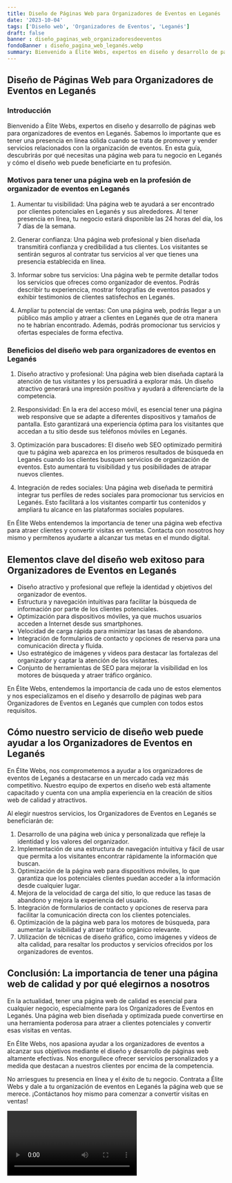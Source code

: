 ```yaml
---
title: Diseño de Páginas Web para Organizadores de Eventos en Leganés
date: '2023-10-04'
tags: ['Diseño web', 'Organizadores de Eventos', 'Leganés']
draft: false
banner : diseño_paginas_web_organizadoresdeeventos
fondoBanner : diseño_pagina_web_leganés.webp
summary: Bienvenido a Élite Webs, expertos en diseño y desarrollo de páginas web para organizadores de eventos en Leganés. Sabemos lo importante que es tener una presencia en línea sólida cuando se trata de promover y vender servicios relacionados con la organización de eventos. En esta guía, descubrirás por qué necesitas una página web para tu negocio en Leganés y cómo el diseño web puede beneficiarte en tu profesión.
---
```




## Diseño de Páginas Web para Organizadores de Eventos en Leganés

### Introducción

Bienvenido a Élite Webs, expertos en diseño y desarrollo de páginas web para organizadores de eventos en Leganés. Sabemos lo importante que es tener una presencia en línea sólida cuando se trata de promover y vender servicios relacionados con la organización de eventos. En esta guía, descubrirás por qué necesitas una página web para tu negocio en Leganés y cómo el diseño web puede beneficiarte en tu profesión.

### Motivos para tener una página web en la profesión de organizador de eventos en Leganés

1. Aumentar tu visibilidad: Una página web te ayudará a ser encontrado por clientes potenciales en Leganés y sus alrededores. Al tener presencia en línea, tu negocio estará disponible las 24 horas del día, los 7 días de la semana.

2. Generar confianza: Una página web profesional y bien diseñada transmitirá confianza y credibilidad a tus clientes. Los visitantes se sentirán seguros al contratar tus servicios al ver que tienes una presencia establecida en línea.

3. Informar sobre tus servicios: Una página web te permite detallar todos los servicios que ofreces como organizador de eventos. Podrás describir tu experiencica, mostrar fotografías de eventos pasados y exhibir testimonios de clientes satisfechos en Leganés.

4. Ampliar tu potencial de ventas: Con una página web, podrás llegar a un público más amplio y atraer a clientes en Leganés que de otra manera no te habrían encontrado. Además, podrás promocionar tus servicios y ofertas especiales de forma efectiva.

### Beneficios del diseño web para organizadores de eventos en Leganés

1. Diseño atractivo y profesional: Una página web bien diseñada captará la atención de tus visitantes y los persuadirá a explorar más. Un diseño atractivo generará una impresión positiva y ayudará a diferenciarte de la competencia.

2. Responsividad: En la era del acceso móvil, es esencial tener una página web responsive que se adapte a diferentes dispositivos y tamaños de pantalla. Esto garantizará una experiencia óptima para los visitantes que accedan a tu sitio desde sus teléfonos móviles en Leganés.

3. Optimización para buscadores: El diseño web SEO optimizado permitirá que tu página web aparezca en los primeros resultados de búsqueda en Leganés cuando los clientes busquen servicios de organización de eventos. Esto aumentará tu visibilidad y tus posibilidades de atrapar nuevos clientes.

4. Integración de redes sociales: Una página web diseñada te permitirá integrar tus perfiles de redes sociales para promocionar tus servicios en Leganés. Esto facilitará a los visitantes compartir tus contenidos y ampliará tu alcance en las plataformas sociales populares.

En Élite Webs entendemos la importancia de tener una página web efectiva para atraer clientes y convertir visitas en ventas. Contacta con nosotros hoy mismo y permítenos ayudarte a alcanzar tus metas en el mundo digital.

<GifSeo />

<Cta />

## Elementos clave del diseño web exitoso para Organizadores de Eventos en Leganés

- Diseño atractivo y profesional que refleje la identidad y objetivos del organizador de eventos.
- Estructura y navegación intuitivas para facilitar la búsqueda de información por parte de los clientes potenciales.
- Optimización para dispositivos móviles, ya que muchos usuarios acceden a Internet desde sus smartphones.
- Velocidad de carga rápida para minimizar las tasas de abandono.
- Integración de formularios de contacto y opciones de reserva para una comunicación directa y fluida.
- Uso estratégico de imágenes y videos para destacar las fortalezas del organizador y captar la atención de los visitantes.
- Conjunto de herramientas de SEO para mejorar la visibilidad en los motores de búsqueda y atraer tráfico orgánico.

En Élite Webs, entendemos la importancia de cada uno de estos elementos y nos especializamos en el diseño y desarrollo de páginas web para Organizadores de Eventos en Leganés que cumplen con todos estos requisitos.

## Cómo nuestro servicio de diseño web puede ayudar a los Organizadores de Eventos en Leganés

En Élite Webs, nos comprometemos a ayudar a los organizadores de eventos de Leganés a destacarse en un mercado cada vez más competitivo. Nuestro equipo de expertos en diseño web está altamente capacitado y cuenta con una amplia experiencia en la creación de sitios web de calidad y atractivos.

Al elegir nuestros servicios, los Organizadores de Eventos en Leganés se beneficiarán de:

1. Desarrollo de una página web única y personalizada que refleje la identidad y los valores del organizador.
2. Implementación de una estructura de navegación intuitiva y fácil de usar que permita a los visitantes encontrar rápidamente la información que buscan.
3. Optimización de la página web para dispositivos móviles, lo que garantiza que los potenciales clientes puedan acceder a la información desde cualquier lugar.
4. Mejora de la velocidad de carga del sitio, lo que reduce las tasas de abandono y mejora la experiencia del usuario.
5. Integración de formularios de contacto y opciones de reserva para facilitar la comunicación directa con los clientes potenciales.
6. Optimización de la página web para los motores de búsqueda, para aumentar la visibilidad y atraer tráfico orgánico relevante.
7. Utilización de técnicas de diseño gráfico, como imágenes y vídeos de alta calidad, para resaltar los productos y servicios ofrecidos por los organizadores de eventos.

## Conclusión: La importancia de tener una página web de calidad y por qué elegirnos a nosotros

En la actualidad, tener una página web de calidad es esencial para cualquier negocio, especialmente para los Organizadores de Eventos en Leganés. Una página web bien diseñada y optimizada puede convertirse en una herramienta poderosa para atraer a clientes potenciales y convertir esas visitas en ventas.

En Élite Webs, nos apasiona ayudar a los organizadores de eventos a alcanzar sus objetivos mediante el diseño y desarrollo de páginas web altamente efectivas. Nos enorgullece ofrecer servicios personalizados y a medida que destacan a nuestros clientes por encima de la competencia.

No arriesgues tu presencia en línea y el éxito de tu negocio. Contrata a Élite Webs y dale a tu organización de eventos en Leganés la página web que se merece. ¡Contáctanos hoy mismo para comenzar a convertir visitas en ventas!

<Video />

<CtaBot job='Organizadores de Eventos' city='Leganés'/>

<Gmaps query='Leganés+españa+maps' />